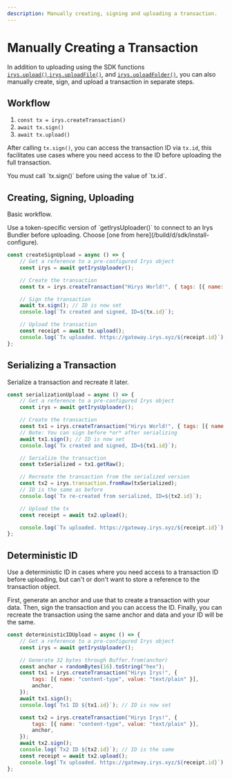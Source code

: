 ```yaml
---
description: Manually creating, signing and uploading a transaction.
---
```



# Manually Creating a Transaction

In addition to uploading using the SDK functions [`irys.upload()`](/build/d/sdk/upload/upload),[`irys.uploadFile()`](/build/d/sdk/upload/uploadFile),
and [`irys.uploadFolder()`](/build/d/sdk/upload/uploadFolder), you can also manually create, sign, and upload a transaction in separate steps.

## Workflow

1. `const tx = irys.createTransaction()`
2. `await tx.sign()`
3. `await tx.upload()`

After calling `tx.sign()`, you can access the transaction ID via `tx.id`, this facilitates use cases where you need access to the ID before uploading the full transaction.

<Callout type="info" emoji="ℹ️">
	You must call `tx.sign()` before using the value of `tx.id`.
</Callout>

## Creating, Signing, Uploading

Basic workflow.

<Callout type="info" emoji="ℹ️">
	Use a token-specific version of `getIrysUploader()` to connect to an Irys Bundler before uploading. Choose [one from here](/build/d/sdk/install-configure).  
</Callout>

```js
const createSignUpload = async () => {
	// Get a reference to a pre-configured Irys object
	const irys = await getIrysUploader();

	// Create the transaction
	const tx = irys.createTransaction("Hirys World!", { tags: [{ name: "Content-Type", value: "text/plain" }] });

	// Sign the transaction
	await tx.sign(); // ID is now set
	console.log(`Tx created and signed, ID=${tx.id}`);

	// Upload the transaction
	const receipt = await tx.upload();
	console.log(`Tx uploaded. https://gateway.irys.xyz/${receipt.id}`);
};
```

## Serializing a Transaction

Serialize a transaction and recreate it later.

```js
const serializationUpload = async () => {
	// Get a reference to a pre-configured Irys object
	const irys = await getIrysUploader();

	// Create the transaction
	const tx1 = irys.createTransaction("Hirys World!", { tags: [{ name: "Content-Type", value: "text/plain" }] });
	// Note: You can sign before *or* after serializing
	await tx1.sign(); // ID is now set
	console.log(`Tx created and signed, ID=${tx1.id}`);

	// Serialize the transaction
	const txSerialized = tx1.getRaw();

	// Recreate the transaction from the serialized version
	const tx2 = irys.transaction.fromRaw(txSerialized);
	// ID is the same as before
	console.log(`Tx re-created from serialized, ID=${tx2.id}`);

	// Upload the tx
	const receipt = await tx2.upload();

	console.log(`Tx uploaded. https://gateway.irys.xyz/${receipt.id}`);
};
```

## Deterministic ID

Use a deterministic ID in cases where you need access to a transaction ID before uploading, but can't or don't want to store a reference to the transaction object.

First, generate an anchor and use that to create a transaction with your data. Then, sign the transaction and you can access the ID. Finally, you can recreate the transaction using the same anchor and data and your ID will be the same.

```js
const deterministicIDUpload = async () => {
	// Get a reference to a pre-configured Irys object
	const irys = await getIrysUploader();

	// Generate 32 bytes through Buffer.from(anchor)
	const anchor = randomBytes(16).toString("hex");
	const tx1 = irys.createTransaction("Hirys Irys!", {
		tags: [{ name: "content-type", value: "text/plain" }],
		anchor,
	});
	await tx1.sign();
	console.log(`Tx1 ID ${tx1.id}`); // ID is now set

	const tx2 = irys.createTransaction("Hirys Irys!", {
		tags: [{ name: "content-type", value: "text/plain" }],
		anchor,
	});
	await tx2.sign();
	console.log(`Tx2 ID ${tx2.id}`); // ID is the same
	const receipt = await tx2.upload();
	console.log(`Tx uploaded. https://gateway.irys.xyz/${receipt.id}`);
};
```
